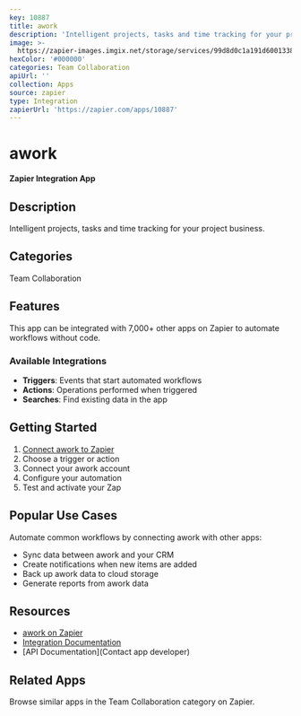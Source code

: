 ```yaml
---
key: 10887
title: awork
description: 'Intelligent projects, tasks and time tracking for your project business.'
image: >-
  https://zapier-images.imgix.net/storage/services/99d8d0c1a191d60013383e26427271fb.png?auto=format%2Ccompress&ixlib=python-3.0.0&q=50
hexColor: '#000000'
categories: Team Collaboration
apiUrl: ''
collection: Apps
source: zapier
type: Integration
zapierUrl: 'https://zapier.com/apps/10887'
---
```

# awork

**Zapier Integration App**

## Description

Intelligent projects, tasks and time tracking for your project business.

## Categories

Team Collaboration

## Features

This app can be integrated with 7,000+ other apps on Zapier to automate workflows without code.

### Available Integrations

- **Triggers**: Events that start automated workflows
- **Actions**: Operations performed when triggered
- **Searches**: Find existing data in the app

## Getting Started

1. [Connect awork to Zapier](https://zapier.com/apps/10887)
2. Choose a trigger or action
3. Connect your awork account
4. Configure your automation
5. Test and activate your Zap

## Popular Use Cases

Automate common workflows by connecting awork with other apps:

- Sync data between awork and your CRM
- Create notifications when new items are added
- Back up awork data to cloud storage
- Generate reports from awork data

## Resources

- [awork on Zapier](https://zapier.com/apps/10887)
- [Integration Documentation](https://zapier.com/apps/10887/integrations)
- [API Documentation](Contact app developer)

## Related Apps

Browse similar apps in the Team Collaboration category on Zapier.
